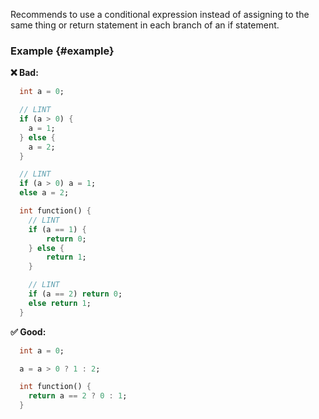 
<RuleDetails version="1.8.0" severity="style" hasFix />

Recommends to use a conditional expression instead of assigning to the same thing or return statement in each branch of an if statement.

### Example {#example}

**❌ Bad:**

```dart
  int a = 0;

  // LINT
  if (a > 0) {
    a = 1;
  } else {
    a = 2;
  }

  // LINT
  if (a > 0) a = 1;
  else a = 2;

  int function() {
    // LINT
    if (a == 1) {
        return 0;
    } else {
        return 1;
    }

    // LINT
    if (a == 2) return 0;
    else return 1;
  }
```

**✅ Good:**

```dart
  int a = 0;

  a = a > 0 ? 1 : 2;

  int function() {
    return a == 2 ? 0 : 1;
  }
```
